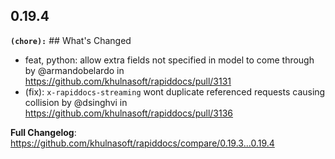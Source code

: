 ## 0.19.4
**`(chore):`** ## What's Changed
* feat, python: allow extra fields not specified in model to come through by @armandobelardo in https://github.com/khulnasoft/rapiddocs/pull/3131
* (fix): `x-rapiddocs-streaming` wont duplicate referenced requests causing collision by @dsinghvi in https://github.com/khulnasoft/rapiddocs/pull/3136


**Full Changelog**: https://github.com/khulnasoft/rapiddocs/compare/0.19.3...0.19.4

